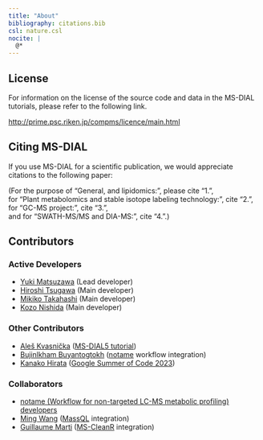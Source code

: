```yaml
---
title: "About"
bibliography: citations.bib
csl: nature.csl
nocite: |
  @*
---
```


## License

For information on the license of the source code and data in the MS-DIAL tutorials, please refer to the following link.

[http://prime.psc.riken.jp/compms/licence/main.html](http://prime.psc.riken.jp/compms/licence/main.html)

## Citing MS-DIAL

If you use MS-DIAL for a scientific publication,
we would appreciate citations to the following paper:

(For the purpose of "General, and lipidomics:", please cite "1.",  
for "Plant metabolomics and stable isotope labeling technology:", cite "2.",  
for "GC-MS project:", cite "3.",  
and for "SWATH-MS/MS and DIA-MS:", cite "4.".)

::: {#refs}
:::

## Contributors

### Active Developers

- [Yuki Matsuzawa](https://github.com/YukiMatsuzawa) (Lead developer)
- [Hiroshi Tsugawa](https://github.com/htsugawa) (Main developer)
- [Mikiko Takahashi](https://github.com/mikikot113) (Main developer)
- [Kozo Nishida](https://github.com/kozo2) (Main developer)

### Other Contributors

- [Aleš Kvasnička](https://github.com/AlesKvasnicka) ([MS-DIAL5 tutorial](https://systemsomicslab.github.io/msdial5tutorial/))
- [Bujinlkham Buyantogtokh](https://github.com/Bujee415) ([notame](https://github.com/antonvsdata/notame) workflow integration)
- [Kanako Hirata](https://github.com/kanakohirata) ([Google Summer of Code 2023](https://summerofcode.withgoogle.com/programs/2023/projects/A7tRhdjB))

### Collaborators

- [notame (Workflow for non-targeted LC-MS metabolic profiling) developers](https://github.com/antonvsdata/notame)
- [Ming Wang](https://github.com/mwang87) ([MassQL](https://github.com/mwang87/MassQueryLanguage) integration)
- [Guillaume Marti](https://github.com/guikool) ([MS-CleanR](https://github.com/eMetaboHUB/MS-CleanR) integration)

